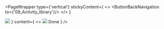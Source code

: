 


<CompleteActivityReset/>

<PageWrapper type={'vertical'}
             stickyContent={
               <>
                 <AppBar/>
                 <ButtonBackNavigation to={'09_Activity_library'}/>
               </>
             }
>
  <img className='home--main__image' src={HomeImage.src} width={375}/>
  <Popup link={<Button text={'I’ll commit to this today'}/>}
         content={
           <>
             <img src={PopupImage.src} width={375}/>
             <Link custom='button' to={'11_Home_complete'}> Done </Link>
           </>
         }
  />
</PageWrapper>

